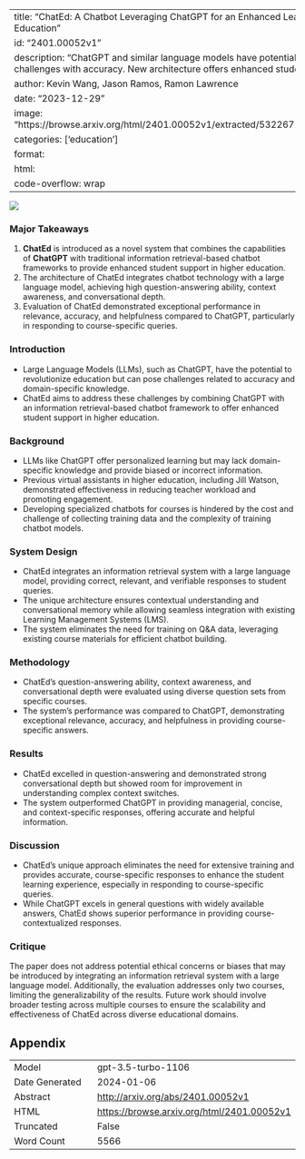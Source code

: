 
---
title: "ChatEd: A Chatbot Leveraging ChatGPT for an Enhanced Learning Experience in Higher Education"
id: "2401.00052v1"
description: "ChatGPT and similar language models have potential in education but face challenges with accuracy. New architecture offers enhanced student support."
author: Kevin Wang, Jason Ramos, Ramon Lawrence
date: "2023-12-29"
image: "https://browse.arxiv.org/html/2401.00052v1/extracted/5322671/image/userInterface.png"
categories: ['education']
format:
  html:
    code-overflow: wrap
---

![](https://browse.arxiv.org/html/2401.00052v1/extracted/5322671/image/userInterface.png)

### Major Takeaways
1. **ChatEd** is introduced as a novel system that combines the capabilities of **ChatGPT** with traditional information retrieval-based chatbot frameworks to provide enhanced student support in higher education.
2. The architecture of ChatEd integrates chatbot technology with a large language model, achieving high question-answering ability, context awareness, and conversational depth.
3. Evaluation of ChatEd demonstrated exceptional performance in relevance, accuracy, and helpfulness compared to ChatGPT, particularly in responding to course-specific queries.


### Introduction
- Large Language Models (LLMs), such as ChatGPT, have the potential to revolutionize education but can pose challenges related to accuracy and domain-specific knowledge.
- ChatEd aims to address these challenges by combining ChatGPT with an information retrieval-based chatbot framework to offer enhanced student support in higher education.


### Background
- LLMs like ChatGPT offer personalized learning but may lack domain-specific knowledge and provide biased or incorrect information.
- Previous virtual assistants in higher education, including Jill Watson, demonstrated effectiveness in reducing teacher workload and promoting engagement.
- Developing specialized chatbots for courses is hindered by the cost and challenge of collecting training data and the complexity of training chatbot models.


### System Design
- ChatEd integrates an information retrieval system with a large language model, providing correct, relevant, and verifiable responses to student queries.
- The unique architecture ensures contextual understanding and conversational memory while allowing seamless integration with existing Learning Management Systems (LMS).
- The system eliminates the need for training on Q&A data, leveraging existing course materials for efficient chatbot building.


### Methodology
- ChatEd's question-answering ability, context awareness, and conversational depth were evaluated using diverse question sets from specific courses.
- The system's performance was compared to ChatGPT, demonstrating exceptional relevance, accuracy, and helpfulness in providing course-specific answers.


### Results
- ChatEd excelled in question-answering and demonstrated strong conversational depth but showed room for improvement in understanding complex context switches.
- The system outperformed ChatGPT in providing managerial, concise, and context-specific responses, offering accurate and helpful information.


### Discussion
- ChatEd's unique approach eliminates the need for extensive training and provides accurate, course-specific responses to enhance the student learning experience, especially in responding to course-specific queries.
- While ChatGPT excels in general questions with widely available answers, ChatEd shows superior performance in providing course-contextualized responses.


### Critique
The paper does not address potential ethical concerns or biases that may be introduced by integrating an information retrieval system with a large language model. Additionally, the evaluation addresses only two courses, limiting the generalizability of the results. Future work should involve broader testing across multiple courses to ensure the scalability and effectiveness of ChatEd across diverse educational domains.

## Appendix

|          |          |
|----------|----------|
| Model     | gpt-3.5-turbo-1106       |
| Date Generated     | 2024-01-06       |
| Abstract | [http://arxiv.org/abs/2401.00052v1](http://arxiv.org/abs/2401.00052v1)        |
| HTML     | [https://browse.arxiv.org/html/2401.00052v1](https://browse.arxiv.org/html/2401.00052v1)       |
| Truncated       | False       |
| Word Count       | 5566       |